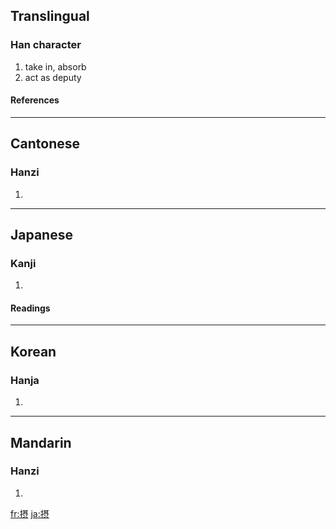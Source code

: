 {{see|攝}}

==Translingual==
===Han character===
{{Han char|rn=64|rad=手|as=10|sn=13|four=|canj=手尸十人 (QSJO)}}
# take in, absorb
# act as deputy
====References====
{{Han ref|kx=0449.081|dkj=12557|dj=0799.310|hdz=31928.131|uh=6442|ud=25666}}

----
==Cantonese==
===Hanzi===
{{yue-hanzi|jyut=}}
# {{defn|Cantonese}}

----
==Japanese==
===Kanji===
{{ja-kanji|grade=c|rs=手10}}
# {{defn|Japanese}} 
====Readings====
{{ja-readings|on=[[せつ]] (setsu), [[じょう]] (jō)|kun=[[おさめる]] (osameru), [[かねる]] (kaneru), [[とる]] (toru)}}

----
==Korean==
===Hanja===
{{ko-hanja|hangeul=[[섭]], [[엽]]|eumhun=|rv=seop, yeop|mr=sŏp, yŏp|y=sep, yep}}
# {{defn|Korean}}

----
==Mandarin==
===Hanzi===
{{cmn-hanzi|pin=[[shè]] ([[she4]])|wg=she<sup>4</sup>}}
# {{defn|Mandarin}}

[[fr:摂]]
[[ja:摂]]